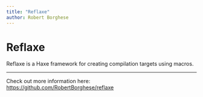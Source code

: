 ```yaml
---
title: "Reflaxe"
author: Robert Borghese
---
```



<Head>
  <title>Reflaxe</title>
</Head>

# Reflaxe

Reflaxe is a Haxe framework for creating compilation targets using macros.

<hr />

Check out more information here:<br/>
https://github.com/RobertBorghese/reflaxe
